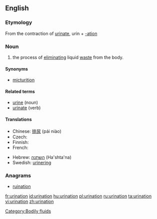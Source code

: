 {{wikipedia}}
==English==

===Etymology===
From the contraction of [[urinate]], urin + [[-ation]]

===Noun===
{{en-noun}}

# the process of [[eliminating]] liquid [[waste]] from the body.

====Synonyms====
* [[micturition]]

====Related terms====
* [[urine]] (noun)
* [[urinate]] (verb)

====Translations====
{{trans-top|the process of eliminating liquid waste from the body}}
* Chinese: [[排尿]] (pái niào)
* Czech: {{t-|cs|močení|n}}
* Finnish: {{t-|fi|virtsaaminen}}
* French: {{t-|fr|miction|f}}
{{trans-mid}}
* Hebrew: [[השתנה]] (Ha'shta'na) {{f}}
* Swedish: [[urinering]] {{c}}
{{trans-bottom}}

===Anagrams===
* [[ruination]]

[[Category:Bodily fluids]]

[[fr:urination]]
[[id:urination]]
[[hu:urination]]
[[pl:urination]]
[[ru:urination]]
[[ta:urination]]
[[vi:urination]]
[[zh:urination]]